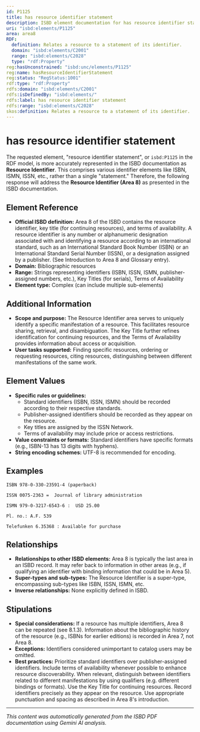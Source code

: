 ```yaml
---
id: P1125
title: has resource identifier statement
description: ISBD element documentation for has resource identifier statement
uri: "isbd:elements/P1125"
area: area8
RDF:
  definition: Relates a resource to a statement of its identifier.
  domain: "isbd:elements/C2001"
  range: "isbd:elements/C2028"
  type: "rdf:Property"
reg:hasUnconstrained: "isbd:unc/elements/P1125"
reg:name: hasResourceIdentifierStatement
reg:status: "RegStatus:1001"
rdf:type: "rdf:Property"
rdfs:domain: "isbd:elements/C2001"
rdfs:isDefinedBy: "isbd:elements/"
rdfs:label: has resource identifier statement
rdfs:range: "isbd:elements/C2028"
skos:definition: Relates a resource to a statement of its identifier.
---
```

# has resource identifier statement

The requested element, "resource identifier statement", or `isbd:P1125` in the RDF model, is more accurately represented in the ISBD documentation as **Resource Identifier**. This comprises various identifier elements like ISBN, ISMN, ISSN, etc., rather than a single "statement." Therefore, the following response will address the **Resource Identifier (Area 8)** as presented in the ISBD documentation.

## Element Reference

- **Official ISBD definition:** Area 8 of the ISBD contains the resource identifier, key title (for continuing resources), and terms of availability.  A resource identifier is any number or alphanumeric designation associated with and identifying a resource according to an international standard, such as an International Standard Book Number (ISBN) or an International Standard Serial Number (ISSN), or a designation assigned by a publisher.  (See Introduction to Area 8 and Glossary entry).
- **Domain:** Bibliographic resources
- **Range:**  Strings representing identifiers (ISBN, ISSN, ISMN, publisher-assigned numbers, etc.), Key Titles (for serials), Terms of Availability
- **Element type:** Complex (can include multiple sub-elements)


## Additional Information

- **Scope and purpose:**  The Resource Identifier area serves to uniquely identify a specific manifestation of a resource. This facilitates resource sharing, retrieval, and disambiguation. The Key Title further refines identification for continuing resources, and the Terms of Availability provides information about access or acquisition.
- **User tasks supported:** Finding specific resources, ordering or requesting resources, citing resources, distinguishing between different manifestations of the same work.


## Element Values

- **Specific rules or guidelines:**
    - Standard identifiers (ISBN, ISSN, ISMN) should be recorded according to their respective standards.
    - Publisher-assigned identifiers should be recorded as they appear on the resource.
    - Key titles are assigned by the ISSN Network.
    - Terms of availability may include price or access restrictions.
- **Value constraints or formats:** Standard identifiers have specific formats (e.g., ISBN-13 has 13 digits with hyphens).
- **String encoding schemes:** UTF-8 is recommended for encoding.


## Examples

```
ISBN 978-0-330-23591-4 (paperback)
```

```
ISSN 0075-2363 =  Journal of library administration
```

```
ISMN 979-0-3217-6543-6 :  USD 25.00
```
```
Pl. no.: A.F. 539
```
```
Telefunken 6.35368 : Available for purchase
```


## Relationships

- **Relationships to other ISBD elements:** Area 8 is typically the last area in an ISBD record. It may refer back to information in other areas (e.g., if qualifying an identifier with binding information that could be in Area 5).
- **Super-types and sub-types:**  The Resource Identifier is a super-type, encompassing sub-types like ISBN, ISSN, ISMN, etc.
- **Inverse relationships:**  None explicitly defined in ISBD.



## Stipulations

- **Special considerations:**  If a resource has multiple identifiers, Area 8 can be repeated (see 8.1.3). Information about the bibliographic history of the resource (e.g., ISBNs for earlier editions) is recorded in Area 7, not Area 8.
- **Exceptions:**  Identifiers considered unimportant to catalog users may be omitted.
- **Best practices:** Prioritize standard identifiers over publisher-assigned identifiers. Include terms of availability whenever possible to enhance resource discoverability. When relevant,  distinguish between identifiers related to different manifestations by using qualifiers (e.g. different bindings or formats). Use the Key Title for continuing resources.  Record identifiers precisely as they appear on the resource.  Use appropriate punctuation and spacing as described in Area 8's introduction.

---

*This content was automatically generated from the ISBD PDF documentation using Gemini AI analysis.*
